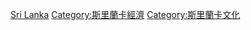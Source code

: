 {{Commons category|Tourism in Sri Lanka}}
[[Category:亚洲各国旅游|Sri Lanka]]
[[Category:斯里蘭卡經濟|Category:斯里蘭卡經濟]]
[[Category:斯里蘭卡文化|Category:斯里蘭卡文化]]